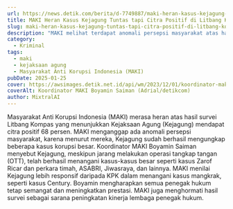 ```yaml
---
url: https://news.detik.com/berita/d-7749887/maki-heran-kasus-kejagung-tuntas-tapi-citra-positif-di-litbang-kompas-cuma-68
title: MAKI Heran Kasus Kejagung Tuntas tapi Citra Positif di Litbang Kompas Cuma 68%
slug: maki-heran-kasus-kejagung-tuntas-tapi-citra-positif-di-litbang-kompas-cuma-68%
description: "MAKI melihat terdapat anomali persepsi masyarakat atas hasil survei Litbang Kompas soal citra baik tiga penegak hukum," ujar Koordinator MAKI Boyamin.
category:
  - Kriminal
tags:
  - maki
  - kejaksaan agung
  - Masyarakat Anti Korupsi Indonesia (MAKI)
pubDate: 2025-01-25
cover: https://awsimages.detik.net.id/api/wm/2023/12/01/koordinator-maki-boyamin-saiman-adrialdetikcom-1_169.jpeg?wid=54&w=650&v=1&t=jpeg
coverAlt: Koordinator MAKI Boyamin Saiman (Adrial/detikcom)
author: MixtralAI
---
```

Masyarakat Anti Korupsi Indonesia (MAKI) merasa heran atas hasil survei Litbang Kompas yang menunjukkan Kejaksaan Agung (Kejagung) mendapat citra positif 68 persen. MAKI menganggap ada anomali persepsi masyarakat, karena menurut mereka, Kejagung sudah berhasil mengungkap beberapa kasus korupsi besar. Koordinator MAKI Boyamin Saiman menyebut Kejagung, meskipun jarang melakukan operasi tangkap tangan (OTT), telah berhasil menangani kasus-kasus besar seperti kasus Zarof Ricar dan perkara timah, ASABRI, Jiwasraya, dan lainnya. MAKI menilai Kejagung lebih responsif daripada KPK dalam menangani kasus mangkrak, seperti kasus Century. Boyamin mengharapkan semua penegak hukum tetap semangat dan meningkatkan prestasi. MAKI juga menghormati hasil survei sebagai sarana peningkatan kinerja lembaga penegak hukum.
